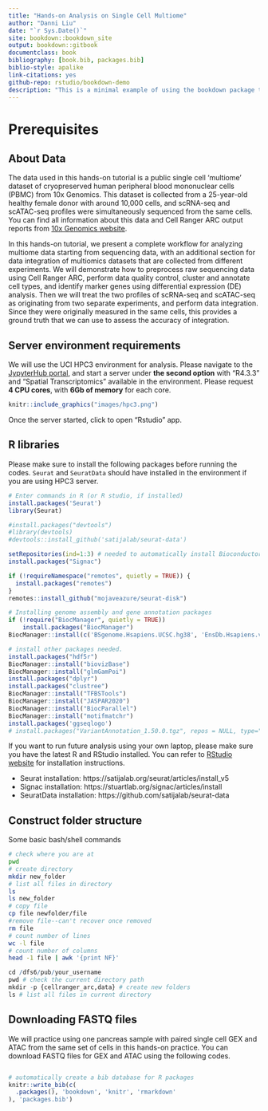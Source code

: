 ```yaml
--- 
title: "Hands-on Analysis on Single Cell Multiome"
author: "Danni Liu"
date: "`r Sys.Date()`"
site: bookdown::bookdown_site
output: bookdown::gitbook
documentclass: book
bibliography: [book.bib, packages.bib]
biblio-style: apalike
link-citations: yes
github-repo: rstudio/bookdown-demo
description: "This is a minimal example of using the bookdown package to write a book. The output format for this example is bookdown::gitbook."
---
```


# Prerequisites

## About Data

The data used in this hands-on tutorial is a public single cell 'multiome' dataset of cryopreserved human peripheral blood mononuclear cells (PBMC) from 10x Genomics. This dataset is collected from a 25-year-old healthy female donor with around 10,000 cells, and scRNA-seq and scATAC-seq profiles were simultaneously sequenced from the same cells. You can find all information about this data and Cell Ranger ARC output reports from [10x Genomics website](https://support.10xgenomics.com/single-cell-multiome-atac-gex/datasets/1.0.0/pbmc_granulocyte_sorted_10k?). 

In this hands-on tutorial, we present a complete workflow for analyzing multiome data starting from sequencing data, with an additional section for data integration of multiomics datasets that are collected from different experiments. We will demonstrate how to preprocess raw sequencing data using Cell Ranger ARC, perform data quality control, cluster and annotate cell types, and identify marker genes using differential expression (DE) analysis. Then we will treat the two profiles of scRNA-seq and scATAC-seq as originating from two separate experiments, and perform data integration. Since they were originally measured in the same cells, this provides a ground truth that we can use to assess the accuracy of integration.


## Server environment requirements
We will use the UCI HPC3 environment for analysis. Please navigate to the [JypyterHub portal](https://hpc3.rcic.uci.edu/biojhub4/hub/login), and start a server under **the second option** with "R4.3.3" and "Spatial Transcriptomics" available in the environment. Please request **4 CPU cores**, with **6Gb of memory** for each core.

```r
knitr::include_graphics("images/hpc3.png")
```

Once the server started, click to open "Rstudio" app.

## R libraries

Please make sure to install the following packages before running the codes. `Seurat` and `SeuratData` should have installed in the environment if you are using HPC3 server.

```r
# Enter commands in R (or R studio, if installed)
install.packages('Seurat')
library(Seurat)

#install.packages("devtools")
#library(devtools)
#devtools::install_github('satijalab/seurat-data')

setRepositories(ind=1:3) # needed to automatically install Bioconductor dependencies
install.packages("Signac")

if (!requireNamespace("remotes", quietly = TRUE)) {
  install.packages("remotes")
}
remotes::install_github("mojaveazure/seurat-disk")

# Installing genome assembly and gene annotation packages
if (!require("BiocManager", quietly = TRUE))
    install.packages("BiocManager")
BiocManager::install(c('BSgenome.Hsapiens.UCSC.hg38', 'EnsDb.Hsapiens.v86'))

# install other packages needed.
install.packages("hdf5r")
BiocManager::install("biovizBase")
BiocManager::install("glmGamPoi")
install.packages("dplyr")
install.packages("clustree")
BiocManager::install("TFBSTools")
BiocManager::install("JASPAR2020")
BiocManager::install("BiocParallel")
BiocManager::install("motifmatchr")
install.packages('ggseqlogo')
# install.packages("VariantAnnotation_1.50.0.tgz", repos = NULL, type="source")
```

If you want to run future analysis using your own laptop, please make sure you have the latest R and RStudio installed. You can refer to [RStudio website](https://posit.co/download/rstudio-desktop/) for installation instructions. 

* Seurat installation: https://satijalab.org/seurat/articles/install_v5
* Signac installation: https://stuartlab.org/signac/articles/install
* SeuratData installation: https://github.com/satijalab/seurat-data

## Construct folder structure

Some basic bash/shell commands
```bash
# check where you are at
pwd
# create directory
mkdir new_folder
# list all files in directory
ls
ls new_folder
# copy file
cp file newfolder/file
#remove file--can't recover once removed
rm file
# count number of lines
wc -l file
# count number of columns
head -1 file | awk '{print NF}'

```


```r
cd /dfs6/pub/your_username
pwd # check the current directory path
mkdir -p {cellranger_arc,data} # create new folders
ls # list all files in current directory

```

## Downloading FASTQ files

We will practice using one pancreas sample with paired single cell GEX and ATAC from the same set of cells in this hands-on practice. You can download FASTQ files for GEX and ATAC using the following codes.

```bash


```


```r
# automatically create a bib database for R packages
knitr::write_bib(c(
  .packages(), 'bookdown', 'knitr', 'rmarkdown'
), 'packages.bib')
```
